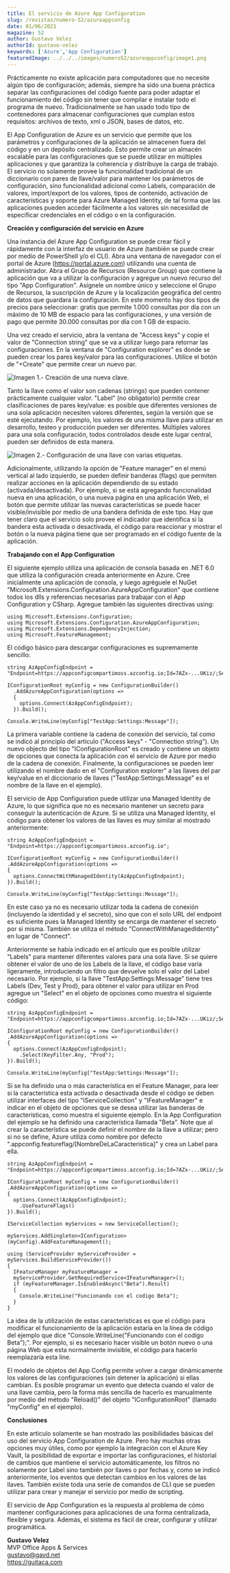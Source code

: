 ```yaml
---
title: El servicio de Azure App Configuration
slug: /revistas/numero-52/azureappconfig
date: 01/06/2021
magazine: 52
author: Gustavo Velez
authorId: gustavo-velez
keywords: ['Azure','App Configuration']
featuredImage: ../../../images/numero52/azureappconfig/image1.png
---
```




Prácticamente no existe aplicación para computadores que no necesite
algún tipo de configuración; además, siempre ha sido una buena práctica
separar las configuraciones del código fuente para poder adaptar el
funcionamiento del código sin tener que compilar e instalar todo el
programa de nuevo. Tradicionalmente se han usado todo tipo de
contenedores para almacenar configuraciones que cumplan estos
requisitos: archivos de texto, xml o JSON, bases de datos, etc.

El App Configuration de Azure es un servicio que permite que los
parámetros y configuraciones de la aplicación se almacenen fuera del
código y en un depósito centralizado. Esto permite crear un almacén
escalable para las configuraciones que se puede utilizar en múltiples
aplicaciones y que garantiza la coherencia y distribuye la carga de
trabajo. El servicio no solamente provee la funcionalidad tradicional de
un diccionario con pares de llave/valor para mantener los parámetros de
configuración, sino funcionalidad adicional como Labels, comparación de
valores, import/export de los valores, tipos de contenido, activación de
características y soporte para Azure Managed Identity, de tal forma que
las aplicaciones pueden acceder fácilmente a los valores sin necesidad
de especificar credenciales en el código o en la configuración.

**Creación y configuración del servicio en Azure**

Una instancia del Azure App Configuration se puede crear fácil y
rápidamente con la interfaz de usuario de Azure (también se puede crear
por medio de PowerShell y/o el CLI). Abra una ventana de navegador con
el portal de Azure (<https://portal.azure.com>) utilizando una cuenta de
administrador. Abra el Grupo de Recursos (Resource Group) que contiene
la aplicación que va a utilizar la configuración y agregue un nuevo
recurso del tipo "App Configuration". Asígnele un nombre único y
seleccione el Grupo de Recursos, la suscripción de Azure y la
localización geográfica del centro de datos que guardara la
configuración. En este momento hay dos tipos de precios para
seleccionar: gratis que permite 1.000 consultas por día con un máximo de
10 MB de espacio para las configuraciones, y una versión de pago que
permite 30.000 consultas por día con 1 GB de espacio.

Una vez creado el servicio, abra la ventana de "Access keys" y copie
el valor de "Connection string" que se va a utilizar luego para
retornar las configuraciones. En la ventana de "Configuration
explorer" es donde se pueden crear los pares key/valor para las
configuraciones. Utilice el botón de "+Create" que permite crear un
nuevo par.

![Imagen 1.- Creación de una nueva clave.](../../../images/numero52/azureappconfig/image1.png)

Tanto la llave como el valor son cadenas (strings) que pueden contener
prácticamente cualquier valor. "Label" (no obligatorio) permite crear
clasificaciones de pares key/value: es posible que diferentes versiones
de una sola aplicación necesiten valores diferentes, según la versión
que se esté ejecutando. Por ejemplo, los valores de una misma llave para
utilizar en desarrollo, testeo y producción pueden ser diferentes.
Múltiples valores para una sola configuración, todos controlados desde
este lugar central, pueden ser definidos de esta manera.

![Imagen 2.- Configuración de una llave con varias etiquetas.](../../../images/numero52/azureappconfig/image2.png)


Adicionalmente, utilizando la opción de "Feature manager" en el menú
vertical al lado izquierdo, se pueden definir banderas (flags) que
permiten realizar acciones en la aplicación dependiendo de su estado
(activada/desactivada). Por ejemplo, si se está agregando funcionalidad
nueva en una aplicación, o una nueva página en una aplicación Web, el
botón que permite utilizar las nuevas características se puede hacer
visible/invisible por medio de una bandera definida de este tipo. Hay
que tener claro que el servicio solo provee el indicador que identifica
si la bandera esta activada o desactivada, el código para reaccionar y
mostrar el botón o la nueva página tiene que ser programado en el código
fuente de la aplicación.

**Trabajando con el App Configuration**

El siguiente ejemplo utiliza una aplicación de consola basada en .NET
6.0 que utiliza la configuración creada anteriormente en Azure. Cree
inicialmente una aplicación de consola, y luego agréguele el NuGet
"Microsoft.Extensions.Configuration.AzureAppConfiguration" que
contiene todos los dlls y referencias necesarias para trabajar con el
App Configuration y CSharp. Agregue también las siguientes directivas
using:

```
using Microsoft.Extensions.Configuration;
using Microsoft.Extensions.Configuration.AzureAppConfiguration;
using Microsoft.Extensions.DependencyInjection;
using Microsoft.FeatureManagement;
```

El código básico para descargar configuraciones es supremamente
sencillo:

```
string AzAppConfigEndpoint = "Endpoint=https://appconfigcompartimoss.azconfig.io;Id=7AZx-...UKiz/;Secret=C3X2e...3+D9A=";

IConfigurationRoot myConfig = new ConfigurationBuilder()
  .AddAzureAppConfiguration(options =>
  {
    options.Connect(AzAppConfigEndpoint);
  }).Build();

Console.WriteLine(myConfig["TestApp:Settings:Message"]);
```

La primera variable contiene la cadena de conexión del servicio, tal
como se indicó al principio del articulo ("Access keys" - "Connection
string"). Un nuevo objecto del tipo "IConfigurationRoot" es creado y
contiene un objeto de opciones que conecta la aplicación con el servicio
de Azure por medio de la cadena de conexión. Finalmente, la
configuraciones se pueden leer utilizando el nombre dado en el
"Configuration explorer" a las llaves del par key/value en el
diccionario de llaves ("TestApp:Settings:Message" es el nombre de la
llave en el ejemplo).

El servicio de App Configuration puede utilizar una Managed Identity de
Azure, lo que significa que no es necesario mantener un secreto para
conseguir la autenticación de Azure. Si se utiliza una Managed Identity,
el código para obtener los valores de las llaves es muy similar al
mostrado anteriormente:

```
string AzAppConfigEndpoint =
"Endpoint=https://appconfigcompartimoss.azconfig.io";

IConfigurationRoot myConfig = new ConfigurationBuilder()
.AddAzureAppConfiguration(options =>
{
  options.ConnectWithManagedIdentity(AzAppConfigEndpoint);
}).Build();

Console.WriteLine(myConfig["TestApp:Settings:Message"]);
```

En este caso ya no es necesario utilizar toda la cadena de conexión
(incluyendo la identidad y el secreto), sino que con el solo URL del
endpoint es suficiente pues la Managed Identity se encarga de mantener
el secreto por sí misma. También se utiliza el método
"ConnectWithManagedIdentity" en lugar de "Connect".

Anteriormente se había indicado en el artículo que es posible utilizar
"Labels" para mantener diferentes valores para una sola llave. Si se
quiere obtener el valor de uno de los Labels de la llave, el código base
varía ligeramente, introduciendo un filtro que devuelve solo el valor
del Label necesario. Por ejemplo, si la llave
"TestApp:Settings:Message" tiene tres Labels (Dev, Test y Prod), para
obtener el valor para utilizar en Prod agregue un "Select" en el
objeto de opciones como muestra el siguiente código:

```
string AzAppConfigEndpoint =
"Endpoint=https://appconfigcompartimoss.azconfig.io;Id=7AZx-...UKiz/;Secret=C3X2e...3+D9A=";

IConfigurationRoot myConfig = new ConfigurationBuilder()
.AddAzureAppConfiguration(options =>
{
  options.Connect(AzAppConfigEndpoint);
    .Select(KeyFilter.Any, "Prod");
}).Build();

Console.WriteLine(myConfig["TestApp:Settings:Message"]);
```

Si se ha definido una o más característica en el Feature Manager, para
leer si la característica esta activada o desactivada desde el código se
deben utilizar interfaces del tipo "IServiceCollection" y
"IFeatureManager" e indicar en el objeto de opciones que se desea
utilizar las banderas de características, como muestra el siguiente
ejemplo. En la App Configuration del ejemplo se ha definido una
característica llamada "Beta". Note que al crear la característica se
puede definir el nombre de la llave a utilizar; pero si no se define,
Azure utiliza como nombre por defecto
".appconfig.featureflag/[NombreDeLaCaracteristica]" y crea un Label
para ella.

```
string AzAppConfigEndpoint =
"Endpoint=https://appconfigcompartimoss.azconfig.io;Id=7AZx-...UKiz/;Secret=C3X2e...3+D9A=";

IConfigurationRoot myConfig = new ConfigurationBuilder()
.AddAzureAppConfiguration(options =>
{
  options.Connect(AzAppConfigEndpoint);
    .UseFeatureFlags()
}).Build();

IServiceCollection myServices = new ServiceCollection();

myServices.AddSingleton<IConfiguration>(myConfig).AddFeatureManagement();

using (ServiceProvider myServiceProvider =
myServices.BuildServiceProvider())
{
  IFeatureManager myFeatureManager =
  myServiceProvider.GetRequiredService<IFeatureManager>();
  if (myFeatureManager.IsEnabledAsync("Beta").Result)
  {
    Console.WriteLine("Funcionando con el codigo Beta");
  }
}
```

La idea de la utilización de estas características es que el código para
modificar el funcionamiento de la aplicación estaría en la línea de
código del ejemplo que dice "Console.WriteLine("Funcionando con el
codigo Beta");". Por ejemplo, si es necesario hacer visible un botón
nuevo o una página Web que esta normalmente invisible, el código para
hacerlo reemplazaría esta line.

El modelo de objetos del App Config permite volver a cargar
dinámicamente los valores de las configuraciones (sin detener la
aplicación) si ellas cambian. Es posible programar un evento que detecta
cuando el valor de una llave cambia, pero la forma más sencilla de
hacerlo es manualmente por medio del método "Reload()" del objeto
"IConfigurationRoot" (llamado "myConfig" en el ejemplo).

**Conclusiones**

En este articulo solamente se han mostrado las posibilidades básicas del
uso del servicio App Configuration de Azure. Pero hay muchas otras
opciones muy útiles, como por ejemplo la integración con el Azure Key
Vault, la posibilidad de exportar e importar las configuraciones, el
historial de cambios que mantiene el servicio automáticamente, los
filtros no solamente por Label sino también por llaves o por fechas y,
como se indicó anteriormente, los eventos que detectan cambios en los
valores de las llaves. También existe toda una serie de comandos de CLI
que se pueden utilizar para crear y manejar el servicio por medio de
scripting.

El servicio de App Configuration es la respuesta al problema de cómo
mantener configuraciones para aplicaciones de una forma centralizada,
flexible y segura. Además, el sistema es fácil de crear, configurar y
utilizar programática.

**Gustavo Velez** <br />
MVP Office Apps & Services <br />
<gustavo@gavd.net> <br />
<https://guitaca.com> <br />